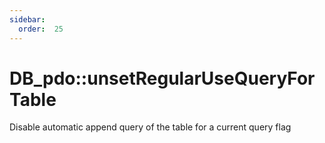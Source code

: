 ```yaml
---
sidebar:
  order:  25
---
```


# DB_pdo::unsetRegularUseQueryForTable

Disable automatic append query of the table for a current query flag


<Underconstruction></Underconstruction>
